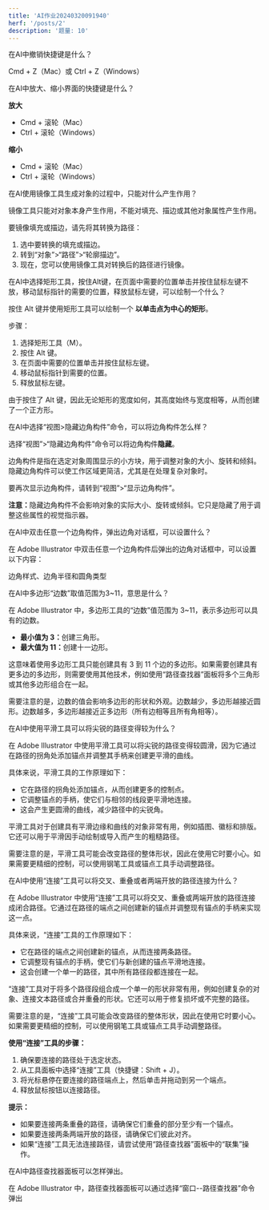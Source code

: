 ```yaml
---
title: 'AI作业20240320091940'
herf: '/posts/2'
description: '题量: 10'
---
```




<div className="prose mx-auto">

在AI中撤销快捷键是什么？

<div class="relative mt-2.5 box-border max-w-full select-text rounded-[10px] border border-solid border-[hsla(0,0%,100%,0.192)] bg-[#000] p-2.5 text-sm transition-all duration-[0.3s] ease-[ease]">
  <div class="m-0 bg-transparent leading-normal text-white" dir="auto" style="font-size: 14px;"><p dir="auto">Cmd + Z（Mac）或 Ctrl + Z（Windows）</p></div>
</div>

在AI中放大、缩小界面的快捷键是什么？

<div class="relative mt-2.5 box-border max-w-full select-text rounded-[10px] border border-solid border-[hsla(0,0%,100%,0.192)] bg-[#000] p-2.5 text-sm transition-all duration-[0.3s] ease-[ease]">
  <div class="m-0 bg-transparent leading-normal text-white" dir="auto" style="font-size: 14px;">
    <p class="mb-4" dir="auto"><strong class="font-semibold">放大</strong></p>
    <ul class="mb-4 mt-0 pl-[2em]">
      <li>Cmd + 滚轮（Mac）</li>
      <li>Ctrl + 滚轮（Windows）</li>
    </ul>
    <p class="mb-4" dir="auto"><strong class="font-semibold">缩小</strong></p>
    <ul class="mb-4 mt-0 pl-[2em]">
      <li>Cmd + 滚轮（Mac）</li>
      <li>Ctrl + 滚轮（Windows）</li>
    </ul>
  </div>
</div>

在AI使用镜像工具生成对象的过程中，只能对什么产生作用？

<div class="relative mt-2.5 box-border max-w-full select-text rounded-[10px] border border-solid border-[hsla(0,0%,100%,0.192)] bg-[#000] p-2.5 text-sm transition-all duration-[0.3s] ease-[ease]">
  <div class="m-0 bg-transparent leading-normal text-white" dir="auto" style="font-size: 14px;">
    <p class="mb-4 mt-0" dir="auto">镜像工具只能对对象本身产生作用，不能对填充、描边或其他对象属性产生作用。</p>
    <p class="mb-4 mt-0" dir="auto">要镜像填充或描边，请先将其转换为路径：</p>
    <ol class="mt-0 pl-[2em]">
      <li>选中要转换的填充或描边。</li>
      <li>转到“对象”&gt;“路径”&gt;“轮廓描边”。</li>
      <li>现在，您可以使用镜像工具对转换后的路径进行镜像。</li>
    </ol>
  </div>
</div>

在AI中选择矩形工具，按住Alt键，在页面中需要的位置单击并按住鼠标左键不放，移动鼠标指针的需要的位置，释放鼠标左键，可以绘制一个什么？

<div class="relative mt-2.5 box-border max-w-full select-text rounded-[10px] border border-solid border-[hsla(0,0%,100%,0.192)] bg-[#000] p-2.5 text-sm transition-all duration-[0.3s] ease-[ease]">
  <div class="m-0 bg-transparent leading-normal text-white" dir="auto" style="font-size: 14px;">
    <p class="mb-4 mt-0" dir="auto">按住 Alt 键并使用矩形工具可以绘制一个 <strong class="font-semibold">以单击点为中心的矩形</strong>。</p>
    <p class="mb-4 mt-0" dir="auto">步骤：</p>
    <ol class="mt-0 pl-[2em]">
      <li>选择矩形工具（M）。</li>
      <li>按住 Alt 键。</li>
      <li>在页面中需要的位置单击并按住鼠标左键。</li>
      <li>移动鼠标指针到需要的位置。</li>
      <li>释放鼠标左键。</li>
    </ol>
    <p class="mt-0" dir="auto">由于按住了 Alt 键，因此无论矩形的宽度如何，其高度始终与宽度相等，从而创建了一个正方形。</p>
  </div>
</div>

在AI中选择“视图>隐藏边角构件”命令，可以将边角构件怎么样？

<div class="relative mt-2.5 box-border max-w-full select-text rounded-[10px] border border-solid border-[hsla(0,0%,100%,0.192)] bg-[#000] p-2.5 text-sm transition-all duration-[0.3s] ease-[ease]">
  <div class="m-0 bg-transparent leading-normal text-white" dir="auto" style="font-size: 14px;">
    <p class="mb-4 mt-0" dir="auto">选择“视图”&gt;“隐藏边角构件”命令可以将边角构件<strong class="font-semibold">隐藏</strong>。</p>
    <p class="mb-4 mt-0" dir="auto">边角构件是指在选定对象周围显示的小方块，用于调整对象的大小、旋转和倾斜。隐藏边角构件可以使工作区域更简洁，尤其是在处理复杂对象时。</p>
    <p class="mb-4 mt-0" dir="auto">要再次显示边角构件，请转到“视图”&gt;“显示边角构件”。</p>
    <p class="mt-0" dir="auto"><strong class="font-semibold">注意：</strong>隐藏边角构件不会影响对象的实际大小、旋转或倾斜。它只是隐藏了用于调整这些属性的视觉指示器。</p>
  </div>
</div>

在AI中双击任意一个边角构件，弹出边角对话框，可以设置什么？

<div class="relative mt-2.5 box-border max-w-full select-text rounded-[10px] border border-solid border-[hsla(0,0%,100%,0.192)] bg-[#000] p-2.5 text-sm transition-all duration-[0.3s] ease-[ease]">
  <div class="m-0 bg-transparent leading-normal text-white" dir="auto" style="font-size: 14px;">
    <p class="mb-4 mt-0" dir="auto">在 Adobe Illustrator 中双击任意一个边角构件后弹出的边角对话框中，可以设置以下内容：</p>
    <p class="mt-0" dir="auto">边角样式、边角半径和圆角类型</p>
  </div>
</div>

在AI中多边形“边数”取值范围为3~11，意思是什么？

<div class="relative mt-2.5 box-border max-w-full select-text rounded-[10px] border border-solid border-[hsla(0,0%,100%,0.192)] bg-[#000] p-2.5 text-sm transition-all duration-[0.3s] ease-[ease]">
  <div class="m-0 bg-transparent leading-normal text-white" dir="auto" style="font-size: 14px;">
    <p class="mb-4 mt-0" dir="auto">在 Adobe Illustrator 中，多边形工具的“边数”值范围为 3~11，表示多边形可以具有的边数。</p>
    <ul class="mb-4 mt-0 pl-[2em]">
      <li><strong class="font-semibold">最小值为 3：</strong>创建三角形。</li>
      <li><strong class="font-semibold">最大值为 11：</strong>创建十一边形。</li>
    </ul>
    <p class="mb-4 mt-0" dir="auto">这意味着使用多边形工具只能创建具有 3 到 11 个边的多边形。如果需要创建具有更多边的多边形，则需要使用其他技术，例如使用“路径查找器”面板将多个三角形或其他多边形组合在一起。</p>
    <p class="mt-0" dir="auto">需要注意的是，边数的值会影响多边形的形状和外观。边数越少，多边形越接近圆形。边数越多，多边形越接近正多边形（所有边相等且所有角相等）。</p>
  </div>
</div>

在AI中使用平滑工具可以将尖锐的路径变得较为什么？

<div class="relative mt-2.5 box-border max-w-full select-text rounded-[10px] border border-solid border-[hsla(0,0%,100%,0.192)] bg-[#000] p-2.5 text-sm transition-all duration-[0.3s] ease-[ease]">
  <div class="m-0 bg-transparent leading-normal text-white" dir="auto" style="font-size: 14px;">
    <p class="mb-4 mt-0" dir="auto">在 Adobe Illustrator 中使用平滑工具可以将尖锐的路径变得较圆滑，因为它通过在路径的拐角处添加锚点并调整其手柄来创建更平滑的曲线。</p>
    <p class="mb-4 mt-0" dir="auto">具体来说，平滑工具的工作原理如下：</p>
    <ul class="mb-4 mt-0 pl-[2em]">
      <li>它在路径的拐角处添加锚点，从而创建更多的控制点。</li>
      <li>它调整锚点的手柄，使它们与相邻的线段更平滑地连接。</li>
      <li>这会产生更圆滑的曲线，减少路径中的尖锐角。</li>
    </ul>
    <p class="mb-4 mt-0" dir="auto">平滑工具对于创建具有平滑边缘和曲线的对象非常有用，例如插图、徽标和排版。它还可以用于平滑因手动绘制或导入而产生的粗糙路径。</p>
    <p class="mt-0" dir="auto">需要注意的是，平滑工具可能会改变路径的整体形状，因此在使用它时要小心。如果需要更精细的控制，可以使用钢笔工具或锚点工具手动调整路径。</p>
  </div>
</div>

在AI中使用“连接”工具可以将交叉、重叠或者两端开放的路径连接为什么？

<div class="relative mt-2.5 box-border max-w-full select-text rounded-[10px] border border-solid border-[hsla(0,0%,100%,0.192)] bg-[#000] p-2.5 text-sm transition-all duration-[0.3s] ease-[ease]">
  <div class="m-0 bg-transparent leading-normal text-white" dir="auto" style="font-size: 14px;">
    <p class="mb-4 mt-0" dir="auto">在 Adobe Illustrator 中使用“连接”工具可以将交叉、重叠或两端开放的路径连接成闭合路径。它通过在路径的端点之间创建新的锚点并调整现有锚点的手柄来实现这一点。</p>
    <p class="mb-4 mt-0" dir="auto">具体来说，“连接”工具的工作原理如下：</p>
    <ul class="mb-4 mt-0 pl-[2em]">
      <li>它在路径的端点之间创建新的锚点，从而连接两条路径。</li>
      <li>它调整现有锚点的手柄，使它们与新创建的锚点平滑地连接。</li>
      <li>这会创建一个单一的路径，其中所有路径段都连接在一起。</li>
    </ul>
    <p class="mb-4 mt-0" dir="auto">“连接”工具对于将多个路径段组合成一个单一的形状非常有用，例如创建复杂的对象、连接文本路径或合并重叠的形状。它还可以用于修复损坏或不完整的路径。</p>
    <p class="mb-4 mt-0" dir="auto">需要注意的是，“连接”工具可能会改变路径的整体形状，因此在使用它时要小心。如果需要更精细的控制，可以使用钢笔工具或锚点工具手动调整路径。</p>
    <p class="mb-4 mt-0" dir="auto"><strong class="font-semibold">使用“连接”工具的步骤：</strong></p>
    <ol class="mt-0 pl-[2em]">
      <li>确保要连接的路径处于选定状态。</li>
      <li>从工具面板中选择“连接”工具（快捷键：Shift + J）。</li>
      <li>将光标悬停在要连接的路径端点上，然后单击并拖动到另一个端点。</li>
      <li>释放鼠标按钮以连接路径。</li>
    </ol>
    <p class="mt-0" dir="auto"><strong class="font-semibold">提示：</strong></p>
    <ul class="mb-4 mt-0 pl-[2em]">
      <li>如果要连接两条重叠的路径，请确保它们重叠的部分至少有一个锚点。</li>
      <li>如果要连接两条两端开放的路径，请确保它们彼此对齐。</li>
      <li>如果“连接”工具无法连接路径，请尝试使用“路径查找器”面板中的“联集”操作。</li>
    </ul>
  </div>
</div>

在AI中路径查找器面板可以怎样弹出。

<div class="relative mt-2.5 box-border max-w-full select-text rounded-[10px] border border-solid border-[hsla(0,0%,100%,0.192)] bg-[#000] p-2.5 text-sm transition-all duration-[0.3s] ease-[ease]">
  <div class="m-0 bg-transparent leading-normal text-white" dir="auto" style="font-size: 14px;">
    <p class="mb-4 mt-0" dir="auto">在 Adobe Illustrator 中，路径查找器面板可以通过选择“窗口--路径查找器”命令弹出</p>
  </div>
</div>


<div className="py-4">

<AppreciateQRCodes client:visible />

</div>

</div>